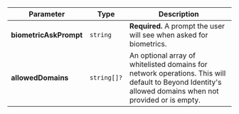 | Parameter | Type | Description |
| --- | --- | --- |
| **biometricAskPrompt** | `string` | **Required.** A prompt the user will see when asked for biometrics. |
| **allowedDomains** | `string[]?` | An optional array of whitelisted domains for network operations. This will default to Beyond Identity's allowed domains when not provided or is empty. |
